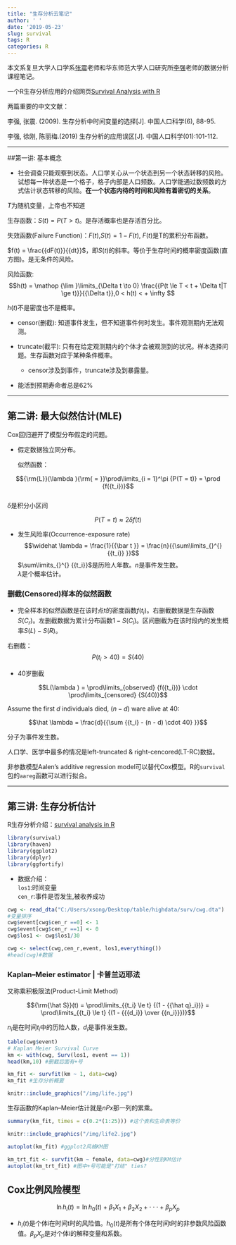 ```yaml
---
title: "生存分析云笔记" 
author: ' '
date: '2019-05-23'
slug: survival
tags: R
categories: R
---
```

本文系复旦大学人口学系[张震](http://www.ssdpp.fudan.edu.cn/portal/1e2812ee711c4175a3304c7dbc7071e0/70VhqG.html)老师和华东师范大学人口研究所[李强]()老师的数据分析课程笔记。

一个R生存分析应用的介绍网页[Survival Analysis with R](https://rviews.rstudio.com/2017/09/25/survival-analysis-with-r/)

两篇重要的中文文献：

李强, 张震. (2009). 生存分析中时间变量的选择[J]. 中国人口科学(6), 88-95.

李强, 徐刚, 陈丽梅.(2019) 生存分析的应用误区[J]. 中国人口科学(01):101-112.

---

##第一讲: 基本概念

+ 社会调查只能观察到状态。人口学关心从一个状态到另一个状态转移的风险。试想每一种状态是一个格子，格子内部是人口频数。人口学能通过数频数的方式估计状态转移的风险。**在一个状态内待的时间和风险有着密切的关系**。



$T$为随机变量，上帝也不知道

生存函数：$S(t) = P(T > t)$。是存活概率也是存活百分比。

失效函数(Failure Function)：$F(t)$,$S(t) = 1 - F(t)$, $F(t)$是T的累积分布函数。



$f(t) = \frac{{dF(t)}}{{dt}}$，即$S(t)$的斜率。等价于生存时间的概率密度函数(直方图)。是无条件的风险。

风险函数: $$h(t) = \mathop {\lim }\limits_{\Delta t \to 0} \frac{{P(t \le T < t + \Delta t|T \ge t)}}{{\Delta t}},0 < h(t) <  + \infty $$



$h(t)$不是密度也不是概率。


+ censor(删截):   知道事件发生，但不知道事件何时发生。事件观测期内无法观测。
+ truncate(截平):   只有在给定观测期内的个体才会被观测到的状况。样本选择问题。生存函数对应于某种条件概率。

  + censor涉及到事件，truncate涉及到暴露量。

+ 能活到预期寿命者总是62\%

---

## 第二讲: 最大似然估计(MLE)

 Cox回归避开了模型分布假定的问题。

+ 假定数据独立同分布。

    似然函数：

$${\rm{L}}(\lambda ){\rm{ = }}\prod\limits_{i = 1}^\pi  {P(T = t)}  = \prod {f({t_i})}$$  
$\delta$是积分小区间

$$P(T = t) \approx 2\delta f(t)$$


+ 发生风险率(Occurrence-exposure rate)
$$\widehat \lambda  = \frac{1}{{\bar t }} = \frac{n}{{\sum\limits_{}^{} {{t_i}} }}$$
$\sum\limits_{}^{} {{t_i}}$是历险人年数。$n$是事件发生数。  
 $\lambda$是个概率估计。

### 删截(Censored)样本的似然函数

+ 完全样本的似然函数是在该时点t的密度函数$f({t_i})$。右删截数据是生存函数$S({C_r})$。左删截数据为累计分布函数$1 - S({C_l})$。区间删截为在该时段内的发生概率$S(L) - S(R)$。

右删截：
$$P({t_i} > 40) = S(40)$$

+ 40岁删截


$$L(\lambda ) = \prod\limits_{observed} {f({t_i})}  \cdot \prod\limits_{censored} {S(40)}$$

Assume the first $d$ individuals died, $(n-d)$ ware alive at 40:

$$\hat \lambda  = \frac{d}{{\sum {{t_i} - (n - d) \cdot 40} }}$$

分子为事件发生数。



人口学、医学中最多的情况是left-truncated & right-cencored(LT-RC)数据。

非参数模型Aalen’s additive regression model可以替代Cox模型。R的```survival```包的```aareg```函数可以进行拟合。

---

## 第三讲: 生存分析估计

R生存分析介绍：[survival analysis in R](http://www.openintro.org/stat/surv.php)



```r
library(survival)
library(haven) 
library(ggplot2)
library(dplyr)
library(ggfortify)
```

+ 数据介绍：  
`los1`:时间变量  
`cen_r`:事件是否发生,被收养成功



```r
cwg <- read_dta("C:/Users/xsong/Desktop/table/highdata/surv/cwg.dta")
#变量排序
cwg$event[cwg$cen_r ==0] <- 1
cwg$event[cwg$cen_r ==1] <- 0
cwg$los1 <- cwg$los1/30

cwg <- select(cwg,cen_r,event, los1,everything())
#head(cwg)#数据
```

### Kaplan–Meier estimator | 卡普兰迈耶法

又称乘积极限法(Product-Limit Method)

$${\rm{\hat S}}(t) = \prod\limits_{{t_i} \le t} {(1 - {{\hat q}_i})}  = \prod\limits_{{t_i} \le t} {(1 - {{{d_i}} \over {{n_i}}})}$$

$n_i$是在时间$t_i$中的历险人数，$d_i$是事件发生数。


```r
table(cwg$event)
# Kaplan Meier Survival Curve
km <- with(cwg, Surv(los1, event == 1))
head(km,10) #删截后面有+号

km_fit <- survfit(km ~ 1, data=cwg)
km_fit #生存分析概要
```

```r
knitr::include_graphics("/img/life.jpg")
```
生存函数的Kaplan–Meier估计就是$nPx$那一列的累乘。

```r
summary(km_fit, times = c(0.2*(1:25))) #这个表和生命表等价
```

```r
knitr::include_graphics("/img/life2.jpg")
```

```r
autoplot(km_fit) #ggplot2风格KM图

km_trt_fit <- survfit(km ~ female, data=cwg)#分性别KM估计
autoplot(km_trt_fit) #图中+号可能是"打结" ties?

```

## Cox比例风险模型

$$\ln {h_i}(t) = \ln {h_0}(t) + {\beta _1}{X_1} + {\beta _2}{X_2} +  \cdot  \cdot  \cdot  + {\beta _p}{X_p}$$

+ ${h_i}(t)$是个体i在时间t时的风险值。${h_0}(t)$是所有个体在时间t时的非参数风险函数值。${\beta_p}{X_p}$是对个体i的解释变量和系数。





